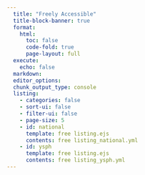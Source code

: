 ```yaml
---
  title: "Freely Accessible"
  title-block-banner: true
  format:
    html:
      toc: false
      code-fold: true
      page-layout: full
  execute:
    echo: false
  markdown: 
  editor_options: 
  chunk_output_type: console
  listing:
    - categories: false
    - sort-ui: false
    - filter-ui: false
    - page-size: 5
    - id: national
      template: free listing.ejs
      contents: free listing_national.yml
    - id: ysph
      template: free listing.ejs
      contents: free listing_ysph.yml
---
```


:::{#national}
:::

:::{#ysph}
:::

